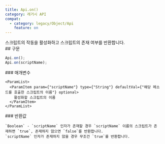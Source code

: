 ```yaml
---
title: Api.on()
category: 레거시 API
compat:
  - category: legacy/Object/Api
    feature: on
---
```


<Section>
  스크립트의 작동을 활성화하고 스크립트의 존재 여부를 반환합니다.
</Section>
<Section>
  ## 구문

  ~~~js
  Api.on();
  Api.on(scriptName);
  ~~~

  <Section>
    ### 매개변수

    <ParamList>
      <ParamItem param={"scriptName"} type={"String"} defaultVal={"해당 메소드를 호출한 스크립트의 이름"} optional>
        활성화할 스크립트의 이름
      </ParamItem>
    </ParamList>
  </Section>
  <Section>
    ### 반환값

    `Boolean` - `scriptName` 인자가 존재할 경우 `scriptName` 이름의 스크립트가 존재하면 `true`, 존재하지 않으면 `false`를 반환합니다.
    `scriptName` 인자가 존재하지 않을 경우 무조건 `true`를 반환합니다.
  </Section>
</Section>